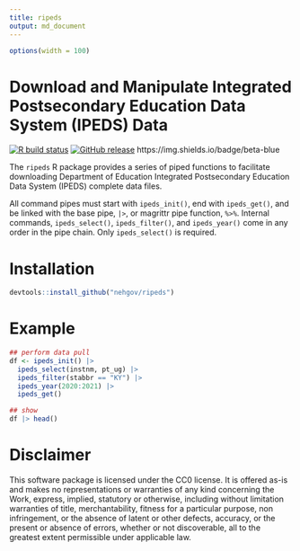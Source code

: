```yaml
---
title: ripeds
output: md_document
---
```


```r
options(width = 100)
```
# Download and Manipulate Integrated Postsecondary Education Data System (IPEDS) Data

[![R build
status](https://github.com/nehgov/ripeds/workflows/R-CMD-check/badge.svg)](https://github.com/nehgov/ripeds/actions)
[![GitHub
release](https://img.shields.io/github/release/nehgov/ripeds.svg)](https://github.com/nehgov/ripeds)
https://img.shields.io/badge/beta-blue


The `ripeds` R package provides a series of piped functions to facilitate
downloading Department of Education Integrated Postsecondary Education Data
System (IPEDS) complete data files.

All command pipes must start with `ipeds_init()`, end with `ipeds_get()`, and be
linked with the base pipe, `|>`, or magrittr pipe function, `%>%`. Internal
commands, `ipeds_select()`, `ipeds_filter()`, and `ipeds_year()` come in any
order in the pipe chain. Only `ipeds_select()` is required.

# Installation

```r
devtools::install_github("nehgov/ripeds")
```

# Example

```r
## perform data pull
df <- ipeds_init() |>
  ipeds_select(instnm, pt_ug) |>
  ipeds_filter(stabbr == "KY") |>
  ipeds_year(2020:2021) |>
  ipeds_get()

## show
df |> head()
```

# Disclaimer

This software package is licensed under the CC0 license. It is offered as-is and
makes no representations or warranties of any kind concerning the Work, express,
implied, statutory or otherwise, including without limitation warranties of
title, merchantability, fitness for a particular purpose, non infringement, or
the absence of latent or other defects, accuracy, or the present or absence of
errors, whether or not discoverable, all to the greatest extent permissible
under applicable law.
